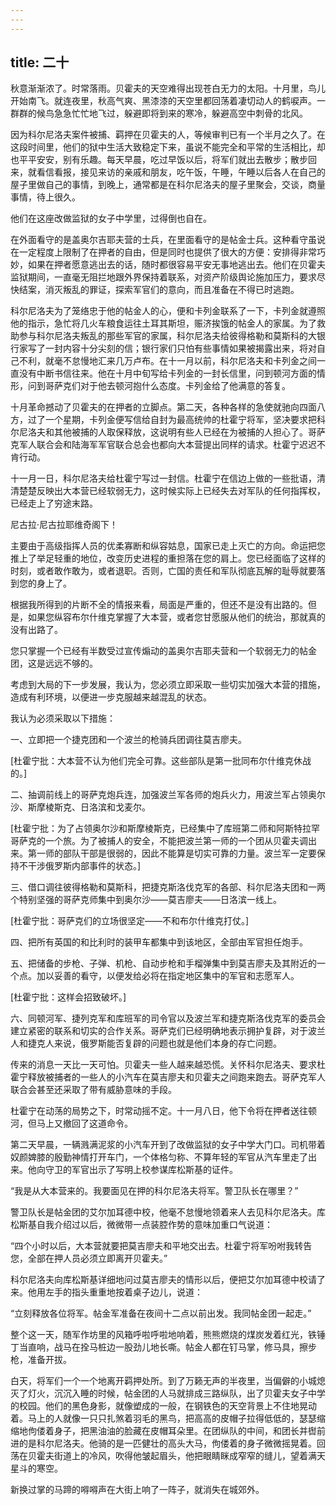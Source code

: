 ```yaml
---
---
---
```

title: 二十
---




秋意渐渐浓了。时常落雨。贝霍夫的天空难得出现苍白无力的太阳。十月里，鸟儿开始南飞。就连夜里，秋高气爽、黑漆漆的天空里都回荡着凄切动人的鹤唳声。一群群的候鸟急急忙忙地飞过，躲避即将到来的寒冷，躲避高空中刺骨的北风。

因为科尔尼洛夫案件被捕、羁押在贝霍夫的人，等候审判已有一个半月之久了。在这段时间里，他们的狱中生活大致稳定下来，虽说不能完全和平常的生活相比，却也平平安安，别有乐趣。每天早晨，吃过早饭以后，将军们就出去散步；散步回来，就看信看报，接见来访的亲戚和朋友，吃午饭，午睡，午睡以后各人在自己的屋子里做自己的事情，到晚上，通常都是在科尔尼洛夫的屋子里聚会，交谈，商量事情，待上很久。

他们在这座改做监狱的女子中学里，过得倒也自在。

在外面看守的是盖奥尔吉耶夫营的士兵，在里面看守的是帖金士兵。这种看守虽说在一定程度上限制了在押者的自由，但是同时也提供了很大的方便：安排得非常巧妙，如果在押者愿意逃出去的话，随时都很容易平安无事地逃出去。他们在贝霍夫监狱期间，一直毫无阻拦地跟外界保持着联系，对资产阶级舆论施加压力，要求尽快结案，消灭叛乱的罪证，探索军官们的意向，而且准备在不得已时逃跑。

科尔尼洛夫为了笼络忠于他的帖金人的心，便和卡列金联系了一下，卡列金就遵照他的指示，急忙将几火车粮食运往土耳其斯坦，赈济挨饿的帖金人的家属。为了救助参与科尔尼洛夫叛乱的那些军官的家属，科尔尼洛夫给彼得格勒和莫斯科的大银行家写了一封内容十分尖刻的信；银行家们只怕有些事情如果被揭露出来，将对自己不利，就毫不怠慢地汇来几万卢布。在十一月以前，科尔尼洛夫和卡列金之间一直没有中断书信往来。他在十月中旬写给卡列金的一封长信里，问到顿河方面的情形，问到哥萨克们对于他去顿河抱什么态度。卡列金给了他满意的答复。

十月革命撼动了贝霍夫的在押者的立脚点。第二天，各种各样的急使就驰向四面八方，过了一个星期，卡列金便写信给自封为最高统帅的杜霍宁将军，坚决要求把科尔尼洛夫和其他被捕的人取保释放，这说明有些人已经在为被捕的人担心了。哥萨克军人联合会和陆海军军官联合总会也都向大本营提出同样的请求。杜霍宁迟迟不肯行动。

十一月一日，科尔尼洛夫给杜霍宁写过一封信。杜霍宁在信边上做的一些批语，清清楚楚反映出大本营已经软弱无力，这时候实际上已经失去对军队的任何指挥权，已经走上了穷途末路。

尼古拉·尼古拉耶维奇阁下！

主要由于高级指挥人员的优柔寡断和纵容姑息，国家已走上灭亡的方向。命运把您推上了举足轻重的地位，改变历史进程的重担落在您的肩上。您已经面临了这样的时刻，或者敢作敢为，或者退职。否则，亡国的责任和军队彻底瓦解的耻辱就要落到您的身上了。

根据我所得到的片断不全的情报来看，局面是严重的，但还不是没有出路的。但是，如果您纵容布尔什维克掌握了大本营，或者您甘愿服从他们的统治，那就真的没有出路了。

您只掌握一个已经有半数受过宣传煽动的盖奥尔吉耶夫营和一个软弱无力的帖金团，这是远远不够的。

考虑到大局的下一步发展，我认为，您必须立即采取一些切实加强大本营的措施，造成有利环境，以便进一步克服越来越混乱的状态。

我认为必须采取以下措施：

一、立即把一个捷克团和一个波兰的枪骑兵团调往莫吉廖夫。

[杜霍宁批：大本营不认为他们完全可靠。这些部队是第一批同布尔什维克休战的。]

二、抽调前线上的哥萨克炮兵连，加强波兰军各师的炮兵火力，用波兰军占领奥尔沙、斯摩棱斯克、日洛滨和戈麦尔。

[杜霍宁批：为了占领奥尔沙和斯摩棱斯克，已经集中了库班第二师和阿斯特拉罕哥萨克的一个旅。为了被捕人的安全，不能把波兰第一师的一个团从贝霍夫调出来。第一师的部队干部是很弱的，因此不能算是切实可靠的力量。波兰军一定要保持不干涉俄罗斯内部事件的状态。]

三、借口调往彼得格勒和莫斯科，把捷克斯洛伐克军的各部、科尔尼洛夫团和一两个特别坚强的哥萨克师集中到奥尔沙——莫吉廖夫——日洛滨一线上。

[杜霍宁批：哥萨克们的立场很坚定——不和布尔什维克打仗。]

四、把所有英国的和比利时的装甲车都集中到该地区，全部由军官担任炮手。

五、把储备的步枪、子弹、机枪、自动步枪和手榴弹集中到莫吉廖夫及其附近的一个点。加以妥善的看守，以便发给必将在指定地区集中的军官和志愿军人。

[杜霍宁批：这样会招致破坏。]

六、同顿河军、捷列克军和库班军的司令官以及波兰军和捷克斯洛伐克军的委员会建立紧密的联系和切实的合作关系。哥萨克们已经明确地表示拥护复辟，对于波兰人和捷克人来说，俄罗斯能否复辟的问题也就是他们本身的存亡问题。

传来的消息一天比一天可怕。贝霍夫一些人越来越恐慌。关怀科尔尼洛夫、要求杜霍宁释放被捕者的一些人的小汽车在莫吉廖夫和贝霍夫之间跑来跑去。哥萨克军人联合会甚至还采取了带有威胁意味的手段。

杜霍宁在动荡的局势之下，时常动摇不定。十一月八日，他下令将在押者送往顿河，但马上又撤回了这道命令。

第二天早晨，一辆溅满泥浆的小汽车开到了改做监狱的女子中学大门口。司机带着奴颜婢膝的殷勤神情打开车门，一个体格匀称、不算年轻的军官从汽车里走了出来。他向守卫的军官出示了写明上校参谋库松斯基的证件。

“我是从大本营来的。我要面见在押的科尔尼洛夫将军。警卫队长在哪里？”

警卫队长是帖金团的艾尔加耳德中校，他毫不怠慢地领着来人去见科尔尼洛夫。库松斯基自我介绍过以后，微微带一点装腔作势的意味加重口气说道：

“四个小时以后，大本营就要把莫吉廖夫和平地交出去。杜霍宁将军吩咐我转告您，全部在押人员必须立即离开贝霍夫。”

科尔尼洛夫向库松斯基详细地问过莫吉廖夫的情形以后，便把艾尔加耳德中校请了来。他用左手的指头重重地按着桌子边儿，说道：

“立刻释放各位将军。帖金军准备在夜间十二点以前出发。我同帖金团一起走。”

整个这一天，随军作坊里的风箱呼啦呼啦地响着，熊熊燃烧的煤炭发着红光，铁锤丁当直响，战马在拴马桩边一股劲儿地长嘶。帖金人都在钉马掌，修马具，擦步枪，准备开拔。

白天，将军们一个一个地离开羁押处所。到了万籁无声的半夜里，当偏僻的小城熄灭了灯火，沉沉入睡的时候，帖金团的人马就排成三路纵队，出了贝霍夫女子中学的校园。他们的黑色身影，就像塑成的一般，在钢铁色的天空背景上不住地晃动着。马上的人就像一只只扎煞着羽毛的黑鸟，把高高的皮帽子拉得低低的，瑟瑟缩缩地佝偻着身子，把黑油油的脸藏在皮帽耳朵里。在团纵队的中间，和团长并辔前进的是科尔尼洛夫。他骑的是一匹健壮的高头大马，佝偻着的身子微微摇晃着。回荡在贝霍夫街道上的冷风，吹得他皱起眉头，他把眼睛眯成窄窄的缝儿，望着满天星斗的寒空。

新换过掌的马蹄的嘚嘚声在大街上响了一阵子，就消失在城郊外。